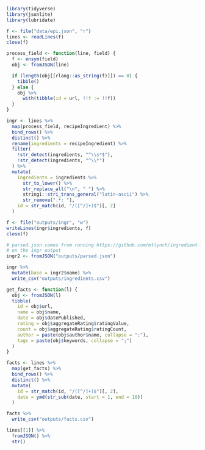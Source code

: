 ```r
library(tidyverse)
library(jsonlite)
library(lubridate)
```

```r
f <- file("data/epi.json", "r")
lines <- readLines(f)
close(f)
```

```r
process_field <- function(line, field) {
  f <- ensym(field)
  obj <- fromJSON(line)

  if (length(obj[[rlang::as_string(f)]]) == 0) {
    tibble()
  } else {
    obj %>%
      with(tibble(id = url, !!f := !!f))
  }
}

ingr <- lines %>%
  map(process_field, recipeIngredient) %>%
  bind_rows() %>%
  distinct() %>%
  rename(ingredients = recipeIngredient) %>%
  filter(
    !str_detect(ingredients, "^\\s*$"),
    !str_detect(ingredients, "^\\*")
  ) %>%
  mutate(
    ingredients = ingredients %>%
      str_to_lower() %>%
      str_replace_all("\n", " ") %>%
      stringi::stri_trans_general("latin-ascii") %>%
      str_remove(".*: "),
    id = str_match(id, "/([^/]+)$")[, 2]
  )

f <- file("outputs/ingr", "w")
writeLines(ingr$ingredients, f)
close(f)
```

```r
# parsed.json comes from running https://github.com/mtlynch/ingredient-phrase-tagger
# on the ingr output
ingr2 <- fromJSON("outputs/parsed.json")

ingr %>%
  mutate(base = ingr2$name) %>%
  write_csv("outputs/ingredients.csv")
```

```r
get_facts <- function(l) {
  obj <- fromJSON(l)
  tibble(
    id = obj$url,
    name = obj$name,
    date = obj$datePublished,
    rating = obj$aggregateRating$ratingValue,
    count = obj$aggregateRating$ratingCount,
    author = paste(obj$author$name, collapse = ";"),
    tags = paste(obj$keywords, collapse = ";")
  )
}

facts <- lines %>%
  map(get_facts) %>%
  bind_rows() %>%
  distinct() %>%
  mutate(
    id = str_match(id, "/([^/]+)$")[, 2],
    date = ymd(str_sub(date, start = 1, end = 10))
  )

facts %>%
  write_csv("outputs/facts.csv")
```

```r
lines[[1]] %>%
  fromJSON() %>%
  str()
```



